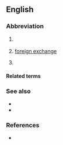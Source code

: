 {{also|Fx|F/X|fx}}
==English==

===Abbreviation===
{{rfc-header|Abbreviation}}
{{head|en|abbreviation}}

# {{abbreviation of|factor X|lang=en|nodot=1}} {{gloss|[[clotting factor X]]}}
# {{lb|en|finance}} [[foreign exchange]]
# {{lb|en|slang|video games|film|television}} {{alternative form of|lang=en|F/X|gloss=[[special effects]]}}

====Related terms====
{{rel4|title=clotting factor X
|{{l|en|FI}}
|{{l|en|FII}}
|{{l|en|FIII}}
|{{l|en|FIV}}
|{{l|en|FV}}
|{{l|en|FVI}}
|{{l|en|FVII}}
|{{l|en|FVIII}}
|{{l|en|FIX}}
|{{l|en|FXI}}
|{{l|en|FXII}}
|{{l|en|FXIII}}
|lang=en}}
{{rel2|lang=en|title=special effects
|{{l|en|SFX}}
|{{l|en|VFX}}
}}

===See also===
{{sense|special effects}}
* {{l|en|sound effects}}
* {{l|en|visual effects}}

===References===
* {{pedia}}
